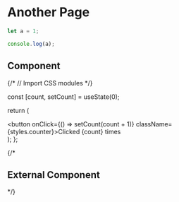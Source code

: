 # Another Page

```js filename="demo.js" {3} copy
let a = 1;

console.log(a);
```

## Component 

{/* // Import CSS modules */}

  const [count, setCount] = useState(0);

  return (
    <div>
      <button onClick={() => setCount(count + 1)} className={styles.counter}>Clicked {count} times</button>
    </div>
  );
};

<Counter/>



{/*
## External Component


<Counters />*/}
